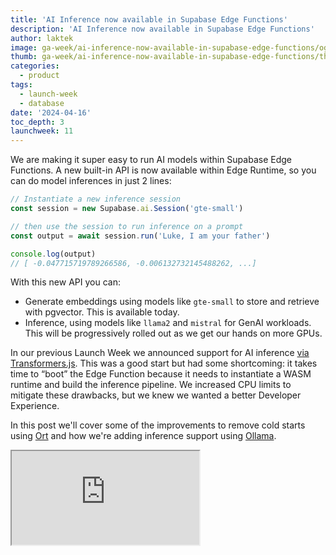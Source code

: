 ```yaml
---
title: 'AI Inference now available in Supabase Edge Functions'
description: 'AI Inference now available in Supabase Edge Functions'
author: laktek
image: ga-week/ai-inference-now-available-in-supabase-edge-functions/og.png
thumb: ga-week/ai-inference-now-available-in-supabase-edge-functions/thumb.png
categories:
  - product
tags:
  - launch-week
  - database
date: '2024-04-16'
toc_depth: 3
launchweek: 11
---
```


We are making it super easy to run AI models within Supabase Edge Functions. A new built-in API is now available within Edge Runtime, so you can do model inferences in just 2 lines:

```jsx
// Instantiate a new inference session
const session = new Supabase.ai.Session('gte-small')

// then use the session to run inference on a prompt
const output = await session.run('Luke, I am your father')

console.log(output)
// [ -0.047715719789266586, -0.006132732145488262, ...]
```

With this new API you can:

- Generate embeddings using models like `gte-small` to store and retrieve with pgvector. This is available today.
- Inference, using models like `llama2` and `mistral` for GenAI workloads. This will be progressively rolled out as we get our hands on more GPUs.

In our previous Launch Week we announced support for AI inference [via Transformers.js](https://supabase.com/blog/hugging-face-supabase#hugging-face-with-edge-functions). This was a good start but had some shortcoming: it takes time to “boot” the Edge Function because it needs to instantiate a WASM runtime and build the inference pipeline. We increased CPU limits to mitigate these drawbacks, but we knew we wanted a better Developer Experience.

In this post we'll cover some of the improvements to remove cold starts using [Ort](https://github.com/pykeio/ort) and how we're adding inference support using [Ollama](https://ollama.com/).

<div className="video-container">
  <iframe
    className="w-full"
    src="https://www.youtube-nocookie.com/embed/w4Rr_1whU"
    title="Decoupled storage and compute in Postgres"
    allow="accelerometer; autoplay; clipboard-write; encrypted-media; fullscreen; gyroscope; picture-in-picture; web-share"
    allowfullscreen
  />
</div>

## Generating Text Embeddings in Edge Functions

Embeddings capture the "relatedness" of text, images, video, or other types of information [[read more](https://www.notion.so/Introducing-AI-inference-in-Edge-Functions-3bd7b1a34422404893b88644b1c89951?pvs=21)]. Embeddings are stored in the database as an array of floating point numbers, known as vectors. Since we [released pgvector](https://supabase.com/blog/openai-embeddings-postgres-vector) on the platform, Postgres has become a popular vector database. You can use pgvector to [store and query embeddings in Postgres](https://supabase.com/docs/guides/ai/vector-columns#querying-a-vector--embedding) and use them for Retrieval Augmented Generation (RAG) and Semantic Search. This release solves a few technical challenges for developers who want to use pgvector.

We've added a new built-in API to Edge Runtime, `Supabase.ai`. This is similar to other runtime APIs like `Deno.serve` or `Deno.env` except only available within Supabase's Edge Runtime:

```jsx
// Instantiate a new inference session
// This can be done once in function
const session = new Supabase.ai.Session('gte-small')

// then use the session to run inference on a prompt
const prompt = 'The sky is blue'
const output = await session.run(prompt, { mean_pool: true, normalize: true })
```

### Integrated pgvector experience

Edge Functions are tightly integrated with the rest of the [Supabase Stack](https://supabase.com/docs/guides/getting-started/architecture), making it a breeze to work with [pgvector](https://supabase.com/docs/guides/database/extensions/pgvector) for storing and querying embeddings. You can see this in action in our [semantic search demo on GitHub](https://github.com/supabase/supabase/tree/master/examples/ai/edge-functions).

You can now utilize [database webhooks](https://supabase.com/docs/guides/database/webhooks) to automatically generate embeddings whenever a new row is inserted into a database table.

{/* ![Untitled](https://prod-files-secure.s3.us-west-2.amazonaws.com/165a3c21-8e38-4d4b-831a-f9bb88a3262b/8b9f49e5-e12a-4c31-a008-9a3c512ee78c/Untitled.png) */}

![Bootstrap getting started](/images/blog/ga-week/ai-inference-now-available-in-supabase-edge-functions/text-insert-example.svg)

Because embedding creation is a compute-intensive task, it makes sense to offload the work from your database. Edge Functions are the perfect “background worker”.

### Technical architecture

{/* ![Screenshot 2024-04-16 at 7.01.44 PM.png](https://prod-files-secure.s3.us-west-2.amazonaws.com/165a3c21-8e38-4d4b-831a-f9bb88a3262b/fe1f2676-b065-4db3-a436-c4d52809d17d/Screenshot_2024-04-16_at_7.01.44_PM.png) */}

Embedding generation uses the [ONNX runtime](https://onnxruntime.ai/) under the hood. This is a cross-platform inferencing library that supports multiple execution providers from CPU to specialized GPUs.

Libraries like `transformers.js` also use ONNX runtime which, in the context of Edge Functions, runs as a WASM module, which can be slow during the instantiation process.

To solve this, we built a native extension in Edge Runtime that enables using ONNX runtime via the Rust interface. This was made possible thanks to an excellent Rust wrapper called [Ort](https://github.com/pykeio/ort):

![Bootstrap getting started](/images/blog/ga-week/ai-inference-now-available-in-supabase-edge-functions/infra-01.svg)

{/* ![Screenshot 2024-04-16 at 6.57.03 PM.png](https://prod-files-secure.s3.us-west-2.amazonaws.com/165a3c21-8e38-4d4b-831a-f9bb88a3262b/9015b93b-cb03-44e8-874c-7cb2356a47c0/Screenshot_2024-04-16_at_6.57.03_PM.png) */}

Embedding generation is fairly lightweight compared to LLM workloads, so it can run on a CPU without hardware acceleration.

### Availability: open source embeddings

Embeddings models are available on Edge Functions today. We currently support `[gte-small](https://huggingface.co/Supabase/gte-small)` and we'll add more embeddings models based on user feedback.

Embedding generation via `Supabase.ai` API is available today for all Edge Functions users in both local, hosted, and self-hosted platforms.

### Lower costs

Generating embeddings in an Edge Function doesn't cost anything extra: we still charge on CPU usage. A typical embedding generation request should run in less than a 1s, even from a cold start. Typically it won't use more than 100-200ms of CPU time.

Proprietary LLMs like OpenAI and Claude provide [APIs](https://platform.openai.com/docs/guides/embeddings) to generate text embeddings, charging per token. For example, OpenAI's `text-embedding-3-small` cost $0.02/1M tokens at the time of writing this post.

Open source text embedding models provide similar performance to OpenAI's paid models. For example, the `gte-small` model, which operates on 384 dimensions, has an average of 61.36 compared to OpenAI's `text-embedding-3-small`, which is at 62.26 on the [MTEB leaderboard](https://huggingface.co/spaces/mteb/leaderboard), and they perform search faster with [fewer dimensions](https://supabase.com/blog/fewer-dimensions-are-better-pgvector).

With Supabase Edge Functions, you can generate text embeddings 10x cheaper than OpenAI embeddings APIs.

(Math)

## Large Language Models in Supabase Edge Functions

Embedding generation only a part of the solution. Typically you need an LLM (like OpenAI's GPT-3.5) to generate human-like interactions. We're working with Ollama to make this possible with Supabase: local development, self-hosted, and on the platform.

### Open source inference models

We are excited to announce experimental support for Llama & Mistral with `Supabase.ai` API.

<video width="99%" autoPlay loop muted playsInline controls={true}>
  <source
    src="https://xguihxuzqibwxjnimxev.supabase.co/storage/v1/object/public/videos/docs/guides/edge-functions-inference.mp4"
    type="video/mp4"
  />
</video>

The API is simple to use, with support for streaming responses:

```jsx
// Mistral with streaming
const session = new Supabase.ai.Session('mistral')

Deno.serve(async (req: Request) => {
  const params = new URL(req.url).searchParams
  const prompt = params.get('prompt') ?? ''
  const output = await session.run(prompt, { stream: true })

  const stream = new ReadableStream({
    async start(controller) {
      const encoder = new TextEncoder()
      for await (const chunk of output) {
        controller.enqueue(encoder.encode(chunk.response ?? ''))
      }
    },
  })

  return new Response(stream, {
    headers: new Headers({
      'Content-Type': 'text/event-stream',
      Connection: 'keep-alive',
    }),
  })
})
```

### Technical architecture

LLM models are challenging to run directly via ONNX runtime on CPU. For these, we are using a GPU-accelerated [Ollama](https://ollama.com/) server under the hood:

![Bootstrap getting started](/images/blog/ga-week/ai-inference-now-available-in-supabase-edge-functions/infra-02.svg)

{/* ![rough rough](https://prod-files-secure.s3.us-west-2.amazonaws.com/165a3c21-8e38-4d4b-831a-f9bb88a3262b/a9ee7f17-3a99-49e1-9331-b101442ceeac/Screenshot_2024-04-16_at_7.04.30_PM.png) */}

We think this is a great match: the Ollama team have worked hard to ensure that the local development experience is great, and we love development environments that can be run without internet access (for those who enjoy programming on planes).

As a Supabase developer, you don't have to worry about deploying models and managing GPU instances - simply use a serverless API to get your job done.

### Availability: open source embeddings

Access to open-source LLMs is currently invite-only while we manage demand for the GPU instances. Please [get in touch](https://forms.supabase.com/supabase.ai-llm-early-access) if you need early access.

## Extending model support

We plan to extend support for more models. [Let us know](https://forms.supabase.com/supabase.ai-llm-early-access) which models you want next. We're looking to support fine-tuned models too!

## Getting started

Check out the Supabase docs today to get started with the AI models:

- Edge Functions: [supabase.com/docs/guides/functions](https://supabase.com/docs/guides/functions)
- Vectors: https://supabase.com/docs/guides/ai
